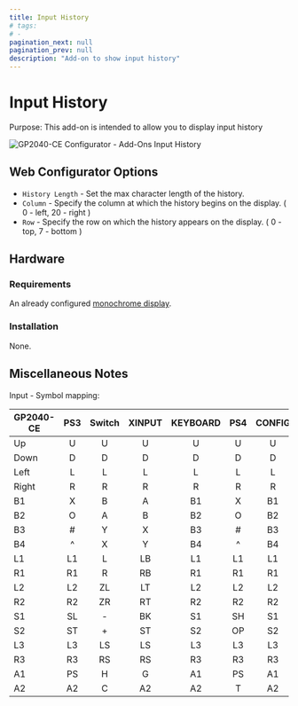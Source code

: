 ---
title: Input History
# tags:
# -
pagination_next: null
pagination_prev: null
description: "Add-on to show input history"
---

# Input History

Purpose: This add-on is intended to allow you to display input history

![GP2040-CE Configurator - Add-Ons Input History](../assets/images/gpc-add-ons-input-history.png)

## Web Configurator Options

- `History Length` - Set the max character length of the history.
- `Column` - Specify the column at which the history begins on the display. ( 0 - left, 20 - right )
- `Row` - Specify the row on which the history appears on the display. ( 0 - top, 7 - bottom )

## Hardware

### Requirements

An already configured [monochrome display](../web-configurator/menu-pages/07-display-configuration.mdx).

### Installation

None.

## Miscellaneous Notes

Input - Symbol mapping:

| GP2040-CE | PS3 | Switch | XINPUT | KEYBOARD | PS4 | CONFIG |
|-----------|:---:|:------:|:------:|:--------:|:---:|:------:|
| Up        |  U  |    U   |    U   |     U    |  U  |    U   |
| Down      |  D  |    D   |    D   |     D    |  D  |    D   |
| Left      |  L  |    L   |    L   |     L    |  L  |    L   |
| Right     |  R  |    R   |    R   |     R    |  R  |    R   |
| B1        |  X  |    B   |    A   |    B1    |  X  |   B1   |
| B2        |  O  |    A   |    B   |    B2    |  O  |   B2   |
| B3        |  #  |    Y   |    X   |    B3    |  #  |   B3   |
| B4        |  ^  |    X   |    Y   |    B4    |  ^  |   B4   |
| L1        |  L1 |    L   |   LB   |    L1    |  L1 |   L1   |
| R1        |  R1 |    R   |   RB   |    R1    |  R1 |   R1   |
| L2        |  L2 |   ZL   |   LT   |    L2    |  L2 |   L2   |
| R2        |  R2 |   ZR   |   RT   |    R2    |  R2 |   R2   |
| S1        |  SL |    -   |   BK   |    S1    |  SH |   S1   |
| S2        |  ST |    +   |   ST   |    S2    |  OP |   S2   |
| L3        |  L3 |   LS   |   LS   |    L3    |  L3 |   L3   |
| R3        |  R3 |   RS   |   RS   |    R3    |  R3 |   R3   |
| A1        |  PS |    H   |    G   |    A1    |  PS |   A1   |
| A2        |  A2 |    C   |   A2   |    A2    |  T  |   A2   |
